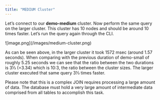 ```yaml
---
title: "MEDIUM Cluster"
---
```


Let’s connect to our **demo-medium** cluster. Now perform the same query on the larger cluster.
This cluster has 10 nodes and should be around 10 times faster. Let’s run the query again
through the CLI.

<Frame caption="Query duration for demo-medium.">
  ![image.png](/images/medium-cluster.png)
</Frame>


As can be seen above, in the larger cluster it took 1572 msec (around 1.57 seconds). When comparing with the previous duration of demo-small of roughly 5.25 seconds we can see that the ratio between the two durations is 3⅓ (=3.34) which is 10:3, the ratio between the cluster sizes. The larger cluster executed that same query 3⅓ times faster.

Please note that this is a complex JOIN requires processing a large amount of data. The database must hold a very large amount of intermediate data comprised from all tables to accomplish this task.
